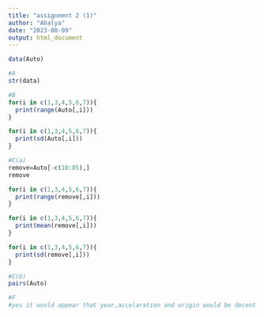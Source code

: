---
title: "assignment 2 (1)"
author: "Ahalya"
date: "2023-08-09"
output: html_document
---

```{r}
data(Auto)
```
```{r}
#A
str(data)
```
```{r}
#B
for(i in c(1,3,4,5,6,7)){
  print(range(Auto[,i]))
}
```
```{r}
for(i in c(1,3,4,5,6,7)){
  print(sd(Auto[,i]))
}
```
```{r}
#C(a)
remove=Auto[-c(10:85),]
remove
```
```{r}
for(i in c(1,3,4,5,6,7)){
  print(range(remove[,i]))
}
```
```{r}
for(i in c(1,3,4,5,6,7)){
  print(mean(remove[,i]))
}
```
```{r}
for(i in c(1,3,4,5,6,7)){
  print(sd(remove[,i]))
}
```
```{r}
#C(b)
pairs(Auto)
```
```{r}
#F
#yes it would appear that year,accelaration and origin would be decent predictors of mpg
```


